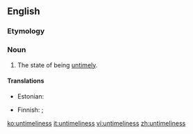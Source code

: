 ==English==

===Etymology===
{{suffix|en|untimely|ness}}

===Noun===
{{en-noun|-|es}}

# The state of being [[untimely]].

====Translations====
{{trans-top|state of being untimely}}
* Estonian: {{t|et|ajakohatus}}
{{trans-mid}}
* Finnish: {{t+|fi|huono}} {{t+|fi|ajoitus}}; {{t|fi|ennenaikaisuus}}
{{trans-bottom}}

[[ko:untimeliness]]
[[it:untimeliness]]
[[vi:untimeliness]]
[[zh:untimeliness]]